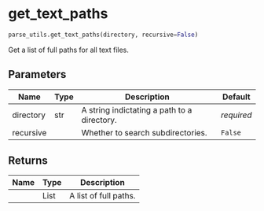 # get_text_paths { #pybiber.parse_utils.get_text_paths }

```python
parse_utils.get_text_paths(directory, recursive=False)
```

Get a list of full paths for all text files.

## Parameters {.doc-section .doc-section-parameters}

| Name      | Type   | Description                                 | Default    |
|-----------|--------|---------------------------------------------|------------|
| directory | str    | A string indictating a path to a directory. | _required_ |
| recursive |        | Whether to search subdirectories.           | `False`    |

## Returns {.doc-section .doc-section-returns}

| Name   | Type   | Description           |
|--------|--------|-----------------------|
|        | List   | A list of full paths. |